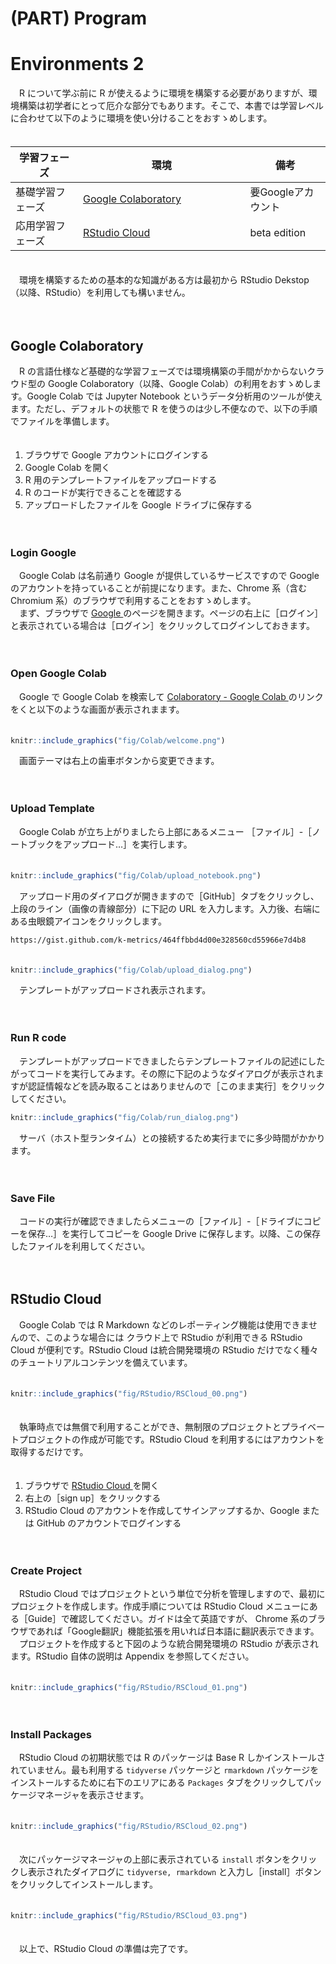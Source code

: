 # (PART) Program {-}

# Environments 2
　R について学ぶ前に R が使えるように環境を構築する必要がありますが、環境構築は初学者にとって厄介な部分でもあります。そこで、本書では学習レベルに合わせて以下のように環境を使い分けることをおすゝめします。  
　  

学習フェーズ     | 環境                                    | 備考
-----------------|-----------------------------------------|--------------------
基礎学習フェーズ | [Google Colaboratory <i class="fa fa-external-link"></i>](https://colab.research.google.com/?hl=ja){target="_blank" title="Google Colab"} | 要Googleアカウント
応用学習フェーズ | [RStudio Cloud <i class="fa fa-external-link"></i>](https://rstudio.cloud/){target="_blank" title="RStudio, PBC"} | beta edition

　  
　環境を構築するための基本的な知識がある方は最初から RStudio Dekstop（以降、RStudio）を利用しても構いません。  

　  

## Google Colaboratory
　R の言語仕様など基礎的な学習フェーズでは環境構築の手間がかからないクラウド型の Google Colaboratory（以降、Google Colab）の利用をおすゝめします。Google Colab では Jupyter Notebook というデータ分析用のツールが使えます。ただし、デフォルトの状態で R を使うのは少し不便なので、以下の手順でファイルを準備します。  
　  

1. ブラウザで Google アカウントにログインする
1. Google Colab を開く
1. R 用のテンプレートファイルをアップロードする
1. R のコードが実行できることを確認する
1. アップロードしたファイルを Google ドライブに保存する

　  

### Login Google
　Google Colab は名前通り Google が提供しているサービスですので Google のアカウントを持っていることが前提になります。また、Chrome 系（含む Chromium 系）のブラウザで利用することをおすゝめします。  
　まず、ブラウザで [Google <i class="fa fa-external-link"></i>](https://www.google.co.jp){target="_blank" title="Google"} のページを開きます。ページの右上に［ログイン］と表示されている場合は［ログイン］をクリックしてログインしておきます。  

　

### Open Google Colab
　Google で Google Colab を検索して [Colaboratory - Google Colab <i class="fa fa-external-link"></i>](https://colab.research.google.com/notebooks/welcome.ipynb?hl=ja){target="_blank" title=""} のリンクをくと以下のような画面が表示されまます。  
　  

```r
knitr::include_graphics("fig/Colab/welcome.png")
```

　画面テーマは右上の歯車ボタンから変更できます。  

　  

### Upload Template
　Google Colab が立ち上がりましたら上部にあるメニュー ［ファイル］-［ノートブックをアップロード...］を実行します。  
　  

```r
knitr::include_graphics("fig/Colab/upload_notebook.png")
```

　アップロード用のダイアログが開きますので［GitHub］タブをクリックし、上段のライン（画像の青線部分）に下記の URL を入力します。入力後、右端にある虫眼鏡アイコンをクリックします。  

`https://gist.github.com/k-metrics/464ffbbd4d00e328560cd55966e7d4b8`  
　  

```r
knitr::include_graphics("fig/Colab/upload_dialog.png")
```

　テンプレートがアップロードされ表示されます。  

　  

### Run R code
　テンプレートがアップロードできましたらテンプレートファイルの記述にしたがってコードを実行してみます。その際に下記のようなダイアログが表示されますが認証情報などを読み取ることはありませんので［このまま実行］をクリックしてください。
```r
knitr::include_graphics("fig/Colab/run_dialog.png")
```

　サーバ（ホスト型ランタイム）との接続するため実行までに多少時間がかかります。  

　  

### Save File
　コードの実行が確認できましたらメニューの［ファイル］-［ドライブにコピーを保存...］を実行してコピーを Google Drive に保存します。以降、この保存したファイルを利用してください。  

　  

## RStudio Cloud
　Google Colab では R Markdown などのレポーティング機能は使用できませんので、このような場合には クラウド上で RStudio が利用できる RStudio Cloud が便利です。RStudio Cloud は統合開発環境の RStudio だけでなく種々のチュートリアルコンテンツを備えています。  
　  
```r
knitr::include_graphics("fig/RStudio/RSCloud_00.png")
```
　  
　執筆時点では無償で利用することができ、無制限のプロジェクトとプライベートプロジェクトの作成が可能です。RStudio Cloud を利用するにはアカウントを取得するだけです。  
　  

1. ブラウザで [RStudio Cloud <i class="fa fa-external-link"></i>](https://rstudio.cloud/){target="_blank" title="Beta edition"} を開く
1. 右上の［sign up］をクリックする
1. RStudio Cloud のアカウントを作成してサインアップするか、Google または GitHub のアカウントでログインする

　  

### Create Project
　RStudio Cloud ではプロジェクトという単位で分析を管理しますので、最初にプロジェクトを作成します。作成手順については RStudio Cloud メニューにある［Guide］で確認してください。ガイドは全て英語ですが、 Chrome 系のブラウザであれば「Google翻訳」機能拡張を用いれば日本語に翻訳表示できます。  
　プロジェクトを作成すると下図のような統合開発環境の RStudio が表示されます。RStudio 自体の説明は Appendix を参照してください。  
　  
```r
knitr::include_graphics("fig/RStudio/RSCloud_01.png")
```

　  

### Install Packages
　RStudio Cloud の初期状態では R のパッケージは Base R しかインストールされていません。最も利用する `tidyverse` パッケージと `rmarkdown` パッケージをインストールするために右下のエリアにある `Packages` タブをクリックしてパッケージマネージャを表示させます。  
　  
```r
knitr::include_graphics("fig/RStudio/RSCloud_02.png")
```

　  
　次にパッケージマネージャの上部に表示されている `install` ボタンをクリックし表示されたダイアログに `tidyverse, rmarkdown` と入力し［install］ボタンをクリックしてインストールします。  
　  
```r
knitr::include_graphics("fig/RStudio/RSCloud_03.png")
```

　  
　以上で、RStudio Cloud の準備は完了です。
